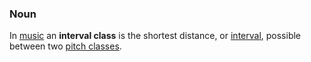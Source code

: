 ===Noun===
In [[music]] an '''interval class''' is the shortest distance, or [[interval]], possible between two [[pitch class]]es.